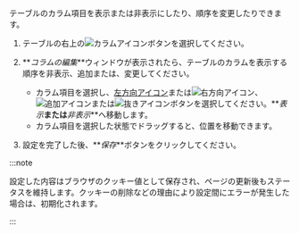 テーブルのカラム項目を表示または非表示にしたり、順序を変更したりできます。

1.  テーブルの右上の![カラムアイコン](/img/ico-column.svg)ボタンを選択してください。 

2.  **_コラムの編集_**ウィンドウが表示されたら、テーブルのカラムを表示する順序を非表示、追加または、変更してください。

    -   カラム項目を選択し、[左方向アイコン](/img/left-arrow.svg)または![右方向アイコン](/img/right-arrow.svg)、![追加アイコン](/img/ico-add.svg)または![抜きアイコン](/img/ico-minus.svg)ボタンを選択してください。**_表示_**または**_非表示_**へ移動します。 
    -   カラム項目を選択した状態でドラッグすると、位置を移動できます。

3.  設定を完了した後、**_保存_**ボタンをクリックしてください。

:::note

設定した内容はブラウザのクッキー値として保存され、ページの更新後もステータスを維持します。クッキーの削除などの理由により設定間にエラーが発生した場合は、初期化されます。

:::
